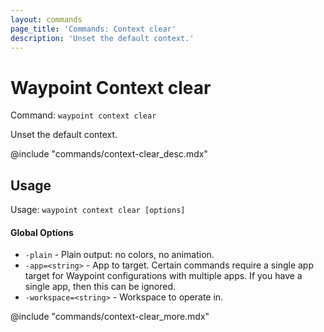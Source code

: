 ```yaml
---
layout: commands
page_title: 'Commands: Context clear'
description: 'Unset the default context.'
---
```


# Waypoint Context clear

Command: `waypoint context clear`

Unset the default context.

@include "commands/context-clear_desc.mdx"

## Usage

Usage: `waypoint context clear [options]`

#### Global Options

- `-plain` - Plain output: no colors, no animation.
- `-app=<string>` - App to target. Certain commands require a single app target for Waypoint configurations with multiple apps. If you have a single app, then this can be ignored.
- `-workspace=<string>` - Workspace to operate in.

@include "commands/context-clear_more.mdx"
